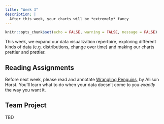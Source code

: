 ```yaml
---
title: "Week 3"
description: |
  After this week, your charts will be *extremely* fancy
---
```


```r
knitr::opts_chunk$set(echo = FALSE, warning = FALSE, message = FALSE)
```

This week, we expand our data visualization repertoire, exploring different kinds of data (e.g. distributions, change over time) and making our charts prettier and prettier.

## Reading Assignments

Before next week, please read and annotate [Wrangling Penguins](https://allisonhorst.shinyapps.io/dplyr-learnr/), by Allison Horst. You'll learn what to do when your data doesn't come to you *exactly* the way you want it. 

## Team Project

TBD